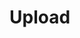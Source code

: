 

<Meta title="Components|Upload" component={Upload} />

# Upload

<Props of={Upload} />

<Preview>
  <form>
    <style dangerouslySetInnerHTML={{__html: `
      .upload {
        margin-bottom: 24px;
      }
    `}} />
    <Upload
      label="Выберите файл или перетащите его сюда"
      className="upload"
      onChange={(files) => console.log(files)}
      singleFileMaxSize={1048576}
      singleFileMaxSizeError="Файл превышает максимальный размер:"
    />
    <Upload
      label="Выберите файлы или перетащите их сюда"
      className="upload"
      onChange={(files) => console.log(files)}
      appearance="error"
      multiple
      error="Для открытия счёта нам нужен скан вашего паспорта"
    />
    <Upload
      label="Выберите файлы или перетащите его сюда"
      className="upload"
      onChange={(files) => console.log(files)}
      appearance="disabled"
    />
    <UploadReadonlyExample />
  </form>
</Preview>